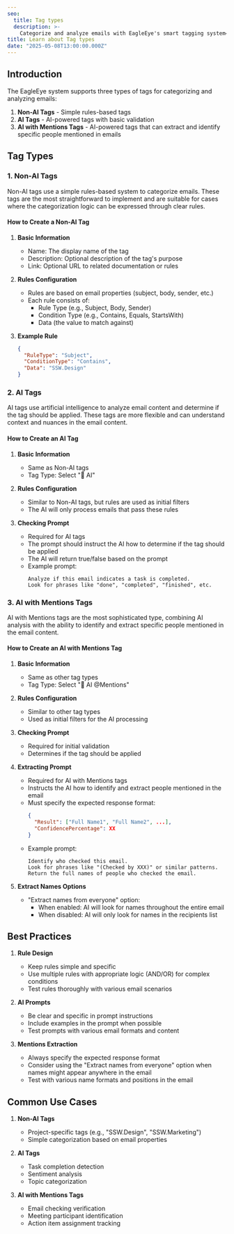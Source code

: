```yaml
---
seo:
  title: Tag types
  description: >-
    Categorize and analyze emails with EagleEye's smart tagging system—supporting rules-based tags, AI tags, and AI with Mentions for extracting names.
title: Learn about Tag types
date: "2025-05-08T13:00:00.000Z"
---
```


## Introduction

The EagleEye system supports three types of tags for categorizing and analyzing emails:

1. **Non-AI Tags** - Simple rules-based tags
2. **AI Tags** - AI-powered tags with basic validation
3. **AI with Mentions Tags** - AI-powered tags that can extract and identify specific people mentioned in emails

## Tag Types

### 1. Non-AI Tags

Non-AI tags use a simple rules-based system to categorize emails. These tags are the most straightforward to implement and are suitable for cases where the categorization logic can be expressed through clear rules.

#### How to Create a Non-AI Tag

1. **Basic Information**
   - Name: The display name of the tag
   - Description: Optional description of the tag's purpose
   - Link: Optional URL to related documentation or rules

2. **Rules Configuration**
   - Rules are based on email properties (subject, body, sender, etc.)
   - Each rule consists of:
     - Rule Type (e.g., Subject, Body, Sender)
     - Condition Type (e.g., Contains, Equals, StartsWith)
     - Data (the value to match against)

3. **Example Rule**
   ```json
   {
     "RuleType": "Subject",
     "ConditionType": "Contains",
     "Data": "SSW.Design"
   }
   ```

### 2. AI Tags

AI tags use artificial intelligence to analyze email content and determine if the tag should be applied. These tags are more flexible and can understand context and nuances in the email content.

#### How to Create an AI Tag

1. **Basic Information**
   - Same as Non-AI tags
   - Tag Type: Select "🤖 AI"

2. **Rules Configuration**
   - Similar to Non-AI tags, but rules are used as initial filters
   - The AI will only process emails that pass these rules

3. **Checking Prompt**
   - Required for AI tags
   - The prompt should instruct the AI how to determine if the tag should be applied
   - The AI will return true/false based on the prompt
   - Example prompt:
     ```
     Analyze if this email indicates a task is completed.
     Look for phrases like "done", "completed", "finished", etc.
     ```

### 3. AI with Mentions Tags

AI with Mentions tags are the most sophisticated type, combining AI analysis with the ability to identify and extract specific people mentioned in the email content.

#### How to Create an AI with Mentions Tag

1. **Basic Information**
   - Same as other tag types
   - Tag Type: Select "🤖 AI @Mentions"

2. **Rules Configuration**
   - Similar to other tag types
   - Used as initial filters for the AI processing

3. **Checking Prompt**
   - Required for initial validation
   - Determines if the tag should be applied

4. **Extracting Prompt**
   - Required for AI with Mentions tags
   - Instructs the AI how to identify and extract people mentioned in the email
   - Must specify the expected response format:
     ```json
     {
       "Result": ["Full Name1", "Full Name2", ...],
       "ConfidencePercentage": XX
     }
     ```
   - Example prompt:
     ```
     Identify who checked this email.
     Look for phrases like "(Checked by XXX)" or similar patterns.
     Return the full names of people who checked the email.
     ```

5. **Extract Names Options**
   - "Extract names from everyone" option:
     - When enabled: AI will look for names throughout the entire email
     - When disabled: AI will only look for names in the recipients list

## Best Practices

1. **Rule Design**
   - Keep rules simple and specific
   - Use multiple rules with appropriate logic (AND/OR) for complex conditions
   - Test rules thoroughly with various email scenarios

2. **AI Prompts**
   - Be clear and specific in prompt instructions
   - Include examples in the prompt when possible
   - Test prompts with various email formats and content

3. **Mentions Extraction**
   - Always specify the expected response format
   - Consider using the "Extract names from everyone" option when names might appear anywhere in the email
   - Test with various name formats and positions in the email

## Common Use Cases

1. **Non-AI Tags**
   - Project-specific tags (e.g., "SSW.Design", "SSW.Marketing")
   - Simple categorization based on email properties

2. **AI Tags**
   - Task completion detection
   - Sentiment analysis
   - Topic categorization

3. **AI with Mentions Tags**
   - Email checking verification
   - Meeting participant identification
   - Action item assignment tracking